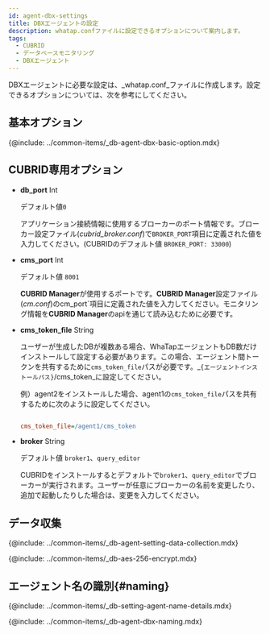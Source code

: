 ```yaml
---
id: agent-dbx-settings
title: DBXエージェントの設定
description: whatap.confファイルに設定できるオプションについて案内します。
tags:
  - CUBRID
  - データベースモニタリング
  - DBXエージェント
---
```



DBXエージェントに必要な設定は、_whatap.conf_ファイルに作成します。設定できるオプションについては、次を参考にしてください。

## 基本オプション

{@include: ../common-items/_db-agent-dbx-basic-option.mdx}

## CUBRID専用オプション

-   **db_port** <span class='type'>Int</span>

    デフォルト値`0`

    アプリケーション接続情報に使用するブローカーのポート情報です。ブローカー設定ファイル(_cubrid_broker.conf_)で`BROKER_PORT`項目に定義された値を入力してください。(CUBRIDのデフォルト値 `BROKER_PORT: 33000`)

-   **cms_port** <span class='type'>Int</span>

    デフォルト値 `8001`

    **CUBRID Manager**が使用するポートです。**CUBRID Manager**設定ファイル(_cm.conf_)のcm_port\`項目に定義された値を入力してください。モニタリング情報を**CUBRID Manager**のapiを通じて読み込むために必要です。

-   **cms_token_file** <span class='type'>String</span>

    ユーザーが生成したDBが複数ある場合、WhaTapエージェントもDB数だけインストールして設定する必要があります。この場合、エージェント間トークンを共有するために`cms_token_file`パスが必要です。_`{エージェントインストールパス}`/cms_token_に設定してください。 

    例）agent2をインストールした場合、agent1の`cms_token_file`パスを共有するために次のように設定してください。

    ```ini title='whtap.conf'

    cms_token_file=/agent1/cms_token

    ```

-   **broker** <span class='type'>String</span>

    デフォルト値 `broker1`、`query_editor`

    CUBRIDをインストールするとデフォルトで`broker1`、`query_editor`でブローカーが実行されます。ユーザーが任意にブローカーの名前を変更したり、追加で起動したりした場合は、変更を入力してください。

## データ収集

{@include: ../common-items/_db-agent-setting-data-collection.mdx}

<!-- AES 256 암호화 적용 -->

{@include: ../common-items/_db-aes-256-encrypt.mdx}  

## エージェント名の識別{#naming}

{@include: ../common-items/_db-setting-agent-name-details.mdx}

{@include: ../common-items/_db-agent-dbx-naming.mdx}
